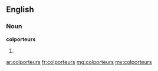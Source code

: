 ==English==

===Noun===
'''colporteurs'''

# {{plural of|colporteur}}

[[ar:colporteurs]]
[[fr:colporteurs]]
[[mg:colporteurs]]
[[my:colporteurs]]